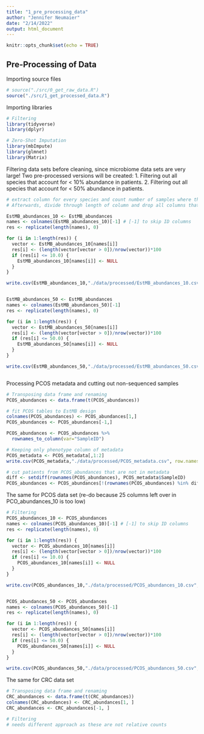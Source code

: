 ```yaml
---
title: "1_pre_processing_data"
author: "Jennifer Neumaier"
date: "2/14/2022"
output: html_document
---
```


```r
knitr::opts_chunk$set(echo = TRUE)
```

## Pre-Processing of Data

Importing source files
```r
# source("./src/0_get_raw_data.R")
source("./src/1_get_processed_data.R")
```

Importing libraries
```r
# Filtering
library(tidyverse)
library(dplyr)

# Zero-Shot Imputation
library(mbImpute)
library(glmnet)
library(Matrix)
```

Filtering data sets before cleaning, since microbiome data sets are very large! 
Two pre-processed versions will be created:
1. Filtering out all species that account for < 10% abundance in patients.
2. Filtering out all species that account for < 50% abundance in patients.
```r
# extract column for every species and count number of samples where this species occurred (> 0)
# Afterwards, divide through length of column and drop all columns that are smaller 10% (or 50%)

EstMB_abundances_10 <- EstMB_abundances
names <- colnames(EstMB_abundances_10)[-1] # [-1] to skip ID columns
res <- replicate(length(names), 0)

for (i in 1:length(res)) {
  vector <- EstMB_abundances_10[names[i]]
  res[i] <- (length(vector[vector > 0])/nrow(vector))*100
  if (res[i] <= 10.0) {
    EstMB_abundances_10[names[i]] <- NULL
  }
}

write.csv(EstMB_abundances_10,"./data/processed/EstMB_abundances_10.csv", row.names = TRUE)


EstMB_abundances_50 <- EstMB_abundances
names <- colnames(EstMB_abundances_50)[-1]
res <- replicate(length(names), 0)

for (i in 1:length(res)) {
  vector <- EstMB_abundances_50[names[i]]
  res[i] <- (length(vector[vector > 0])/nrow(vector))*100
  if (res[i] <= 50.0) {
    EstMB_abundances_50[names[i]] <- NULL
  }
}

write.csv(EstMB_abundances_50,"./data/processed/EstMB_abundances_50.csv", row.names = TRUE)
```


```r

```

Processing PCOS metadata and cutting out non-sequenced samples
```r
# Transposing data frame and renaming
PCOS_abundances <- data.frame(t(PCOS_abundances))

# fit PCOS tables to EstMB design
colnames(PCOS_abundances) <- PCOS_abundances[1,]
PCOS_abundances <- PCOS_abundances[-1,]

PCOS_abundances <- PCOS_abundances %>%
  rownames_to_column(var="SampleID")

# Keeping only phenotype column of metadata
PCOS_metadata <- PCOS_metadata[,1:2]
write.csv(PCOS_metadata,"./data/processed/PCOS_metadata.csv", row.names = TRUE)

# cut patients from PCOS_abundances that are not in metadata
diff <- setdiff(rownames(PCOS_abundances), PCOS_metadata$SampleID)
PCOS_abundances <- PCOS_abundances[!(rownames(PCOS_abundances) %in% diff),]
```

The same for PCOS data set
(re-do because 25 columns left over in PCO_abundances_10 is too low)
```r
# Filtering
PCOS_abundances_10 <- PCOS_abundances
names <- colnames(PCOS_abundances_10)[-1] # [-1] to skip ID columns
res <- replicate(length(names), 0)

for (i in 1:length(res)) {
  vector <- PCOS_abundances_10[names[i]]
  res[i] <- (length(vector[vector > 0])/nrow(vector))*100
  if (res[i] <= 10.0) {
    PCOS_abundances_10[names[i]] <- NULL
  }
}

write.csv(PCOS_abundances_10,"./data/processed/PCOS_abundances_10.csv", row.names = TRUE)


PCOS_abundances_50 <- PCOS_abundances
names <- colnames(PCOS_abundances_50)[-1]
res <- replicate(length(names), 0)

for (i in 1:length(res)) {
  vector <- PCOS_abundances_50[names[i]]
  res[i] <- (length(vector[vector > 0])/nrow(vector))*100
  if (res[i] <= 50.0) {
    PCOS_abundances_50[names[i]] <- NULL
  }
}

write.csv(PCOS_abundances_50,"./data/processed/PCOS_abundances_50.csv", row.names = TRUE)

```



The same for CRC data set
```r
# Transposing data frame and renaming
CRC_abundances <- data.frame(t(CRC_abundances))
colnames(CRC_abundances) <- CRC_abundances[1, ]
CRC_abundances <- CRC_abundances[-1, ]

# Filtering
# needs different approach as these are not relative counts

```



